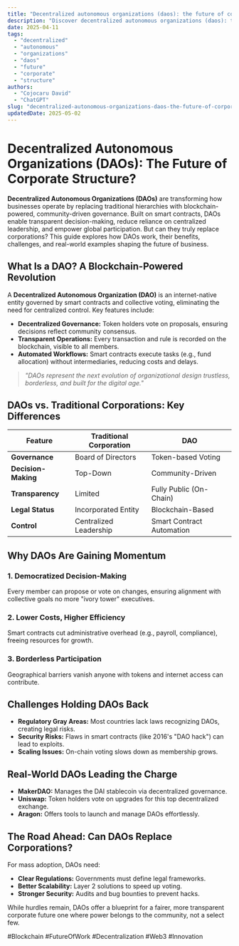 ```yaml
---
title: "Decentralized autonomous organizations (daos): the future of corporate structure"
description: "Discover decentralized autonomous organizations (daos): the future of corporate structure with this in-depth guide, providing actionable insights and practical tips to boost your knowledge and results."
date: 2025-04-11
tags:
  - "decentralized"
  - "autonomous"
  - "organizations"
  - "daos"
  - "future"
  - "corporate"
  - "structure"
authors:
  - "Cojocaru David"
  - "ChatGPT"
slug: "decentralized-autonomous-organizations-daos-the-future-of-corporate-structure"
updatedDate: 2025-05-02
---
```


# Decentralized Autonomous Organizations (DAOs): The Future of Corporate Structure?  

**Decentralized Autonomous Organizations (DAOs)** are transforming how businesses operate by replacing traditional hierarchies with blockchain-powered, community-driven governance. Built on smart contracts, DAOs enable transparent decision-making, reduce reliance on centralized leadership, and empower global participation. But can they truly replace corporations? This guide explores how DAOs work, their benefits, challenges, and real-world examples shaping the future of business.  

## What Is a DAO? A Blockchain-Powered Revolution  

A **Decentralized Autonomous Organization (DAO)** is an internet-native entity governed by smart contracts and collective voting, eliminating the need for centralized control. Key features include:  

- **Decentralized Governance:** Token holders vote on proposals, ensuring decisions reflect community consensus.  
- **Transparent Operations:** Every transaction and rule is recorded on the blockchain, visible to all members.  
- **Automated Workflows:** Smart contracts execute tasks (e.g., fund allocation) without intermediaries, reducing costs and delays.  

> *"DAOs represent the next evolution of organizational design trustless, borderless, and built for the digital age."*  

## DAOs vs. Traditional Corporations: Key Differences  

| Feature             | Traditional Corporation | DAO                           |  
| ------------------- | ----------------------- | ----------------------------- |  
| **Governance**       | Board of Directors      | Token-based Voting            |  
| **Decision-Making**  | Top-Down                | Community-Driven              |  
| **Transparency**     | Limited                 | Fully Public (On-Chain)       |  
| **Legal Status**     | Incorporated Entity     | Blockchain-Based              |  
| **Control**          | Centralized Leadership  | Smart Contract Automation     |  

## Why DAOs Are Gaining Momentum  

### 1. Democratized Decision-Making  
Every member can propose or vote on changes, ensuring alignment with collective goals no more "ivory tower" executives.  

### 2. Lower Costs, Higher Efficiency  
Smart contracts cut administrative overhead (e.g., payroll, compliance), freeing resources for growth.  

### 3. Borderless Participation  
Geographical barriers vanish anyone with tokens and internet access can contribute.  

## Challenges Holding DAOs Back  

- **Regulatory Gray Areas:** Most countries lack laws recognizing DAOs, creating legal risks.  
- **Security Risks:** Flaws in smart contracts (like 2016's "DAO hack") can lead to exploits.  
- **Scaling Issues:** On-chain voting slows down as membership grows.  

## Real-World DAOs Leading the Charge  

- **MakerDAO:** Manages the DAI stablecoin via decentralized governance.  
- **Uniswap:** Token holders vote on upgrades for this top decentralized exchange.  
- **Aragon:** Offers tools to launch and manage DAOs effortlessly.  

## The Road Ahead: Can DAOs Replace Corporations?  

For mass adoption, DAOs need:  
- **Clear Regulations:** Governments must define legal frameworks.  
- **Better Scalability:** Layer 2 solutions to speed up voting.  
- **Stronger Security:** Audits and bug bounties to prevent hacks.  

While hurdles remain, DAOs offer a blueprint for a fairer, more transparent corporate future one where power belongs to the community, not a select few.  

#Blockchain #FutureOfWork #Decentralization #Web3 #Innovation